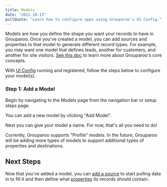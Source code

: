 ```yaml
---
title: Models
date: "2021-10-13"
pullQuote: "Learn how to configure apps using Grouparoo's UI Config."
---
```


Models are how you define the shape you want your records to have in Grouparoo. Once you've created a model, you can add sources and properties to that model to generate different record types. For example, you may want one model that defines leads, another for customers, and another for site visitors. [See this doc](/docs/getting-started/product-concepts) to learn more about Grouparoo's core concepts.

With [UI Config](/docs/config) running and registered, follow the steps below to configure your model(s).

### Step 1: Add a Model

Begin by navigating to the Models page from the navigation bar or setup steps page.

<ImageInBrowserFrame
  centered
  alt="UI Config: Add Model"
  src="/images/docs/guides/config/model--01--add.png"
  width={2856}
  height={1400}
/>

You can add a new model by clicking "Add Model".

<ImageInBrowserFrame
  centered
  alt="UI Config: Add Model"
  src="/images/docs/guides/config/model--02-add.png"
  width={2864}
  height={1394}
/>

Next you can give your model a name. For now, that's all you need to do!

<ImageInBrowserFrame
  centered
  alt="UI Config: Add Model"
  src="/images/docs/guides/config/model--03-name.png"
  width={2872}
  height={1396}
/>

Currently, Grouparoo supports "Profile" models. In the future, Grouparoo will be adding more types of models to support additional types of properties and destinations.

## Next Steps

Now that you've added a model, you can [add a source](/docs/config/sources) to start pulling data in to fill it and then define what [properties](/docs/config/properties) its records should contain.
